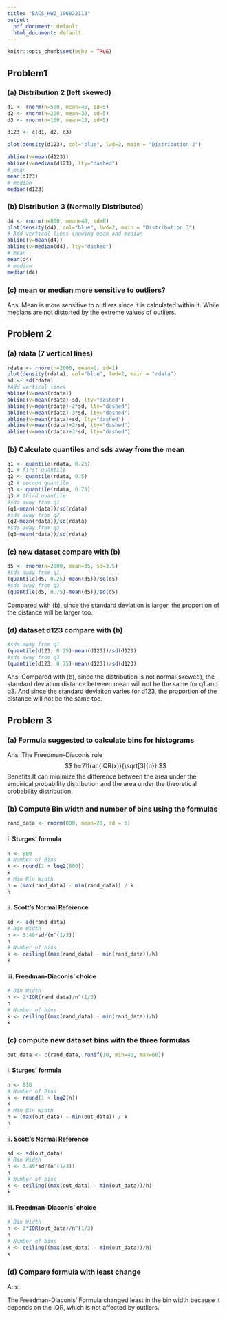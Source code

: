 ```yaml
---
title: "BACS_HW2_106022113"
output:
  pdf_document: default
  html_document: default
---
```


```r
knitr::opts_chunk$set(echo = TRUE)
```

## Problem1
### (a) Distribution 2 (left skewed)
```r
d1 <- rnorm(n=500, mean=45, sd=5)
d2 <- rnorm(n=200, mean=30, sd=5)
d3 <- rnorm(n=100, mean=15, sd=5)

d123 <- c(d1, d2, d3)

plot(density(d123), col="blue", lwd=2, main = "Distribution 2")

abline(v=mean(d123))
abline(v=median(d123), lty="dashed")
# mean
mean(d123)
# median
median(d123)
```

### (b) Distribution 3 (Normally Distributed)
```r
d4 <- rnorm(n=800, mean=40, sd=0)
plot(density(d4), col="blue", lwd=2, main = "Distribution 3")
# Add vertical lines showing mean and median
abline(v=mean(d4))
abline(v=median(d4), lty="dashed")
# mean
mean(d4)
# median
median(d4)
```

### (c) mean or median more sensitive to outliers?
Ans: Mean is more sensitive to outliers since it is calculated within it. While medians are not distorted by the extreme values of outliers.

## Problem 2
### (a) rdata (7 vertical lines)
```r
rdata <- rnorm(n=2000, mean=0, sd=1)
plot(density(rdata), col="blue", lwd=2, main = "rdata")
sd <- sd(rdata)
#Add vertical lines
abline(v=mean(rdata))
abline(v=mean(rdata)-sd, lty="dashed")
abline(v=mean(rdata)-2*sd, lty="dashed")
abline(v=mean(rdata)-3*sd, lty="dashed")
abline(v=mean(rdata)+sd, lty="dashed")
abline(v=mean(rdata)+2*sd, lty="dashed")
abline(v=mean(rdata)+3*sd, lty="dashed")
```

### (b) Calculate quantiles and sds away from the mean
```r
q1 <- quantile(rdata, 0.25)
q1 # first quantile
q2 <- quantile(rdata, 0.5)
q2 # second quantile
q3 <- quantile(rdata, 0.75)
q3 # third quantile
#sds away from q1
(q1-mean(rdata))/sd(rdata)
#sds away from q2
(q2-mean(rdata))/sd(rdata)
#sds away from q3
(q3-mean(rdata))/sd(rdata)
```
### (c) new dataset compare with (b)
```r
d5 <- rnorm(n=2000, mean=35, sd=3.5)
#sds away from q1
(quantile(d5, 0.25)-mean(d5))/sd(d5)
#sds away from q3
(quantile(d5, 0.75)-mean(d5))/sd(d5)
```
Compared with (b), since the standard deviation is larger, the proportion of the distance will be larger too.

### (d) dataset d123 compare with (b)
```r
#sds away from q1
(quantile(d123, 0.25)-mean(d123))/sd(d123)
#sds away from q3
(quantile(d123, 0.75)-mean(d123))/sd(d123)
```
Ans: Compared with (b), since the distribution is not normal(skewed), the standard deviation distance between mean will not be the same for q1 and q3. 
And since the standard deviaiton varies for d123, the proportion of the distance will not be the same too.

## Problem 3
### (a) Formula suggested to calculate bins for histograms
Ans: The Freedman–Diaconis rule
$$
h=2\frac{IQR(x)}{\sqrt[3]{n}}
$$
Benefits:It can minimize the difference between the area under the empirical probability distribution and the area under the theoretical probability distribution.

### (b) Compute Bin width and number of bins using the formulas
```r
rand_data <- rnorm(800, mean=20, sd = 5) 
```
#### i. Sturges’ formula
```r
n <- 800
# Number of Bins
k <- round(1 + log2(800))
k
# Min Bin Width
h = (max(rand_data) - min(rand_data)) / k
h
```
#### ii. Scott's Normal Reference
```r
sd <- sd(rand_data)
# Bin Width
h <- 3.49*sd/(n^(1/3))
h
# Number of bins
k <- ceiling((max(rand_data) - min(rand_data))/h)
k
```
#### iii. Freedman-Diaconis' choice

```r
# Bin Width 
h <- 2*IQR(rand_data)/n^(1/3)
h
# Number of bins
k <- ceiling((max(rand_data) - min(rand_data))/h)
k
```

### (c) compute new dataset bins with the three formulas
```r
out_data <- c(rand_data, runif(10, min=40, max=60))
```
#### i. Sturges’ formula
```r
n <- 810
# Number of Bins
k <- round(1 + log2(n))
k
# Min Bin Width
h = (max(out_data) - min(out_data)) / k
h
```
#### ii. Scott's Normal Reference
```r
sd <- sd(out_data)
# Bin Width
h <- 3.49*sd/(n^(1/3))
h
# Number of bins
k <- ceiling((max(out_data) - min(out_data))/h)
k
```
#### iii. Freedman-Diaconis' choice

```r
# Bin Width 
h <- 2*IQR(out_data)/n^(1/3)
h
# Number of bins
k <- ceiling((max(out_data) - min(out_data))/h)
k
```
### (d) Compare formula with least change
Ans: 

The Freedman-Diaconis' Formula changed least in the bin width because it depends on the IQR, which is not affected by outliers.